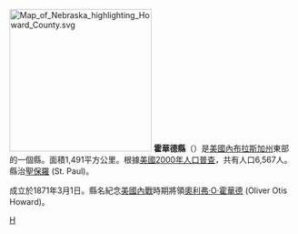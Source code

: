 {{noteTA
|T=zh-hans:霍华德县 (内布拉斯加州);zh-hk:霍華德縣 (內布拉斯加州);zh-tw:霍華德郡 (內布拉斯加州);
}}

{{Otheruses|霍華德縣|subject=美國內布拉斯加州的一個縣|other=同名的縣}}
[[File:Map_of_Nebraska_highlighting_Howard_County.svg|250px]]
'''霍華德縣'''（{{lang-en|Howard County}}）是[[美國|美國]][[內布拉斯加州|內布拉斯加州]]東部的一個縣。面積1,491平方公里。根據[[美國2000年人口普查|美國2000年人口普查]]，共有人口6,567人。縣治[[聖保羅_(內布拉斯加州)|聖保羅]] (St. Paul)。

成立於1871年3月1日。縣名紀念[[美國內戰|美國內戰]]時期將領[[奧利弗·O·霍華德|奧利弗·O·霍華德]] (Oliver Otis Howard)。

{{內布拉斯加州}}

[[Category:內布拉斯加州行政區劃|H]]